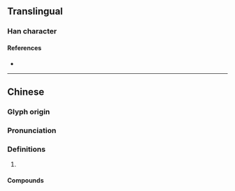 {{character info}}
==Translingual==

===Han character===
{{Han char|rn=60|rad=彳|as=12|sn=15|four=28240|canj=HOFBK|ids=⿰彳敝}}

====References====
* {{Han ref|kx=0371.070|dkj=10242|dj=0698.030|hdz=20842.060|uh=5FB6|ud=24502|bh=E1C1|bd=57793}}

----

==Chinese==
{{zh-forms}}

===Glyph origin===
{{Han etym|敝}}

===Pronunciation===
{{zh-pron
|m=bié
|c=pit3
|cat=
}}

===Definitions===
{{zh-hanzi}}

# {{rfdef|zh}}

====Compounds====
{{zh-der|徶㣯}}